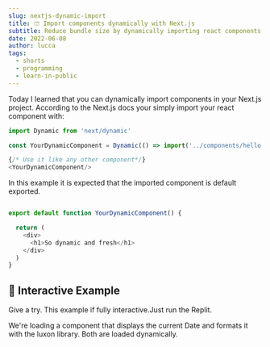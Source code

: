 ```yaml
---
slug: nextjs-dynamic-import
title: 🩳 Import components dynamically with Next.js
subtitle: Reduce bundle size by dynamically importing react components
date: 2022-06-08
author: lucca
tags:
  - shorts
  - programming
  - learn-in-public
---
```


Today I learned that you can dynamically import components in your Next.js project.
According to the <Link url="https://nextjs.org/docs/advanced-features/dynamic-import">Next.js docs</Link>
your simply import your react component with:

```js
import Dynamic from 'next/dynamic'

const YourDynamicComponent = Dynamic(() => import('../components/hello'))

{/* Use it like any other component*/}
<YourDynamicComponent/>
```

In this example it is expected that the imported component is default exported.

```js

export default function YourDynamicComponent() {

  return (
    <div>
      <h1>So dynamic and fresh</h1>
    </div>
  )
}
```

## 🤩 Interactive Example
Give a try. This example if fully interactive.Just run the Replit.

We're loading a component that displays the current Date and formats it with the
luxon library. Both are loaded dynamically.

<Replit url="https://replit.com/@idkshite/Nextjs-Dynamic-Import" filename="pages/index.jsx"/>















